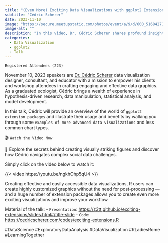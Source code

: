 ```yaml
---
title: "(Even More) Exciting Data Visualizations with ggplot2 Extensions"
subtitle: "Cédric Scherer"
date: 2023-11-10
image: "https://secure.meetupstatic.com/photos/event/a/9/d/600_516842717.webp?w=750"
image-alt: ""
description: "In this video, Dr. Cédric Scherer shares profound insights and practical tips to elevate your data visualization game. From decoding the power of typography in ggplot to employing code-first methodologies for transparency and reproducibility, he blends analytical expertise with design finesse."
categories:
  - Data Visualization
  - ggplot2
  - Talk
---
```

  

`Registered Attendees (223)`

November 10, 2023 speakers are [Dr. Cédric Scherer](https://www.cedricscherer.com/) data visualization designer, consultant, and educator with a mission to empower his clients and workshop attendees in crafting engaging and effective data graphics. As a graduated ecologist, Cédric brings a wealth of experience in hypothesis-driven research, data manipulation, statistical analysis, and model development.

In this talk, Cédric will provide an overview of the world of `ggplot2 extension packages` and illustrate their usage and benefits by walking you through some `examples of more advanced data visualizations` and less common chart types.

🎬 `Watch the Video Now`

🚀 Explore the secrets behind creating visually striking figures and discover how Cédric navigates complex social data challenges. 

Simply click on the video below to watch it:

{{< video https://youtu.be/ngkhOhp5qU4 >}}

Creating effective and easily accessible data visualizations, R users can create highly customized graphics without the need for post-processing — and a huge number of extension packages allows you to create even more exciting visualizations and improve your workflow.


Material of the talk:
- `Presentation`: <https://z3tt.github.io/exciting-extensions/slides.html#/title-slide>
- `Code`: <https://cedricscherer.com/codes/exciting-extensions.R>

#DataScience #ExploratoryDataAnalysis #DataVisualization #RLadiesRome #LearningTogether